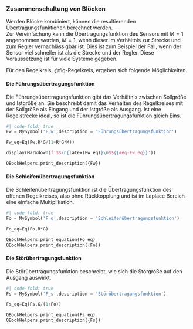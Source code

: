 ### Zusammenschaltung von Blöcken
Werden Blöcke kombiniert, können die resultierenden Übertragungsfunktionen berechnet werden.  
Zur Vereinfachung kann die Übertragungsfunktion des Sensors mit $M=1$ angenommen werden, $M=1$, wenn dieser im Verhältnis zur Strecke und zum Regler vernachlässigbar ist. Dies ist zum Beispiel der Fall, wenn der Sensor viel schneller ist als die Strecke und der Regler. Diese Voraussetzung ist für viele Systeme gegeben.  

Für den Regelkreis, @fig-Regelkreis, ergeben sich folgende Möglichkeiten.

#### Die Führungsübertragungsfunktion
Die Führungsübertragungsfunktion gibt das Verhältnis zwischen Sollgröße und Istgröße an. Sie beschreibt damit das Verhalten des Regelkreises mit der Sollgröße als Eingang und der Istgröße als Ausgang. Ist eine Regelstrecke ideal, so ist die Führungsübertragungsfunktion gleich Eins.

```python
#| code-fold: true
Fw = MySymbol('F_w',description = 'Führungsübertragungsfunktion')

Fw_eq=Eq(Fw,R*G/(1+R*G*M))

display(Markdown(f'$$\n{latex(Fw_eq)}\n$${{#eq-Fw_eq}}'))

QBookHelpers.print_description({Fw})

```

#### Die Schleifenübertragungsfunktion
Die Schleifenübertragungsfunktion ist die Übertragungsfunktion des offenen Regelkreises, also ohne Rückkopplung und ist im Laplace Bereich eine einfache Multiplikation.

```python
#| code-fold: true
Fo = MySymbol('F_o',description = 'Schleifenübertragungsfunktion')

Fo_eq=Eq(Fo,R*G)

QBookHelpers.print_equation(Fo_eq)
QBookHelpers.print_description({Fo})

```

#### Die Störübertragungsfunktion
Die Störübertragungsfunktion beschreibt, wie sich die Störgröße auf den Ausgang auswirkt.

```python
#| code-fold: true
Fs = MySymbol('F_s',description = 'Störübertragungsfunktion')

Fs_eq=Eq(Fs,G/(1+Fo))

QBookHelpers.print_equation(Fs_eq)
QBookHelpers.print_description({Fs})

```